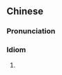 {{also|肚里的蛔虫}}
==Chinese==
{{zh-forms|s=肚里的蛔虫|t2=肚裏的蛔蟲|type=1112}}

===Pronunciation===
{{zh-pron
|m=dù lǐ de huíchóng
|cat=id
}}

===Idiom===
{{zh-idiom}}

# {{zh-alt-form|肚子裡的蛔蟲}}